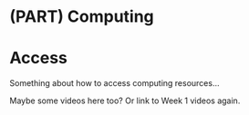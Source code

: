 # (PART) Computing {.unnumbered .unnumbered}

# Access {#computing .unnumbered}

Something about how to access computing resources...

Maybe some videos here too?
Or link to Week 1 videos again.
